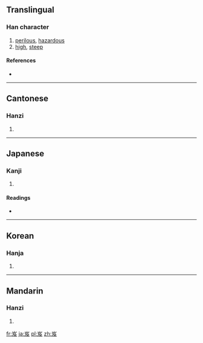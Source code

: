 ==Translingual==

===Han character===
{{Han char|rn=46|rad=山|as=04|sn=7|four=2224<sub>7</sub>|canj=山弓竹水 (UNHE)}}

# [[perilous]], [[hazardous]]
# [[high]], [[steep]]

====References====
* {{Han ref|kx=0308.180|dkj=07929|dj=0607.350|hdz=10764.190|uh=5C8C|ud=23692|bh=A7C4|bd=42948}}

----

==Cantonese==

===Hanzi===
{{yue-hanzi|jyut=|y=kap1}}

# {{defn|Cantonese|sort=山04}}

----

==Japanese==

===Kanji===
{{ja-kanji|grade=|rs=山04}}

# {{defn|Japanese|sort=山04}}

====Readings====
* {{ja-readings|on=[[きゅう]] (kyū), [[ぎゅう]] (gyū)|kun=[[たかい]] (takai)}}

----

==Korean==

===Hanja===
{{ko-hanja|hangeul=급|rv=geup|mr=kŭp}}

# {{defn|Korean|sort=山04}}

----

==Mandarin==

===Hanzi===
{{cmn-hanzi|pin=[[jí]] ([[ji2]])|wg=chi<sup>2</sup>}}

# {{defn|Mandarin|sort=山04}}

[[fr:岌]]
[[ja:岌]]
[[pl:岌]]
[[zh:岌]]